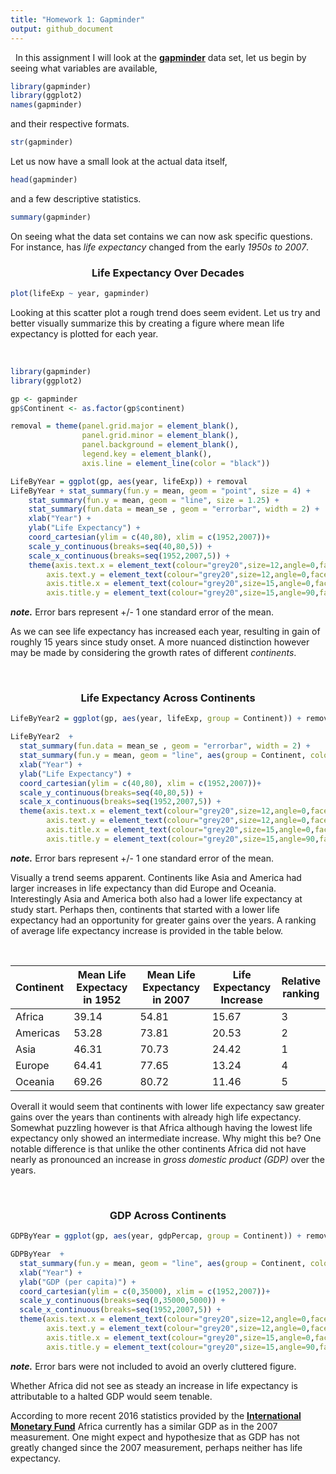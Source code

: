 ```yaml
---
title: "Homework 1: Gapminder"
output: github_document
---
```


&nbsp;
In this assignment I will look at the  [**gapminder**](https://cran.r-project.org/web/packages/gapminder/index.html) data set, let us begin by seeing what variables are available,

```r
library(gapminder)
library(ggplot2)
names(gapminder)
```

and their respective formats.

```r
str(gapminder)
```

Let us now have a small look at the actual data itself,

```r
head(gapminder)
```

and a few descriptive statistics.

```r
summary(gapminder)
```

On seeing what the data set contains we can now ask specific questions. For instance, has *life expectancy* changed from the early *1950s to 2007*. 

<center> <h3>Life Expectancy Over Decades </h3> </center>
```r
plot(lifeExp ~ year, gapminder)
```

Looking at this scatter plot a rough trend does seem evident. Let us try and better visually summarize this by creating a figure where mean life expectancy is plotted for each year.

&nbsp;

```r
library(gapminder)
library(ggplot2)

gp <- gapminder
gp$Continent <- as.factor(gp$continent)

removal = theme(panel.grid.major = element_blank(), 
                panel.grid.minor = element_blank(), 
                panel.background = element_blank(), 
                legend.key = element_blank(),
                axis.line = element_line(color = "black"))

LifeByYear = ggplot(gp, aes(year, lifeExp)) + removal
LifeByYear + stat_summary(fun.y = mean, geom = "point", size = 4) +
    stat_summary(fun.y = mean, geom = "line", size = 1.25) +
    stat_summary(fun.data = mean_se , geom = "errorbar", width = 2) +
    xlab("Year") +
    ylab("Life Expectancy") +
    coord_cartesian(ylim = c(40,80), xlim = c(1952,2007))+
    scale_y_continuous(breaks=seq(40,80,5)) +
    scale_x_continuous(breaks=seq(1952,2007,5)) +
    theme(axis.text.x = element_text(colour="grey20",size=12,angle=0,face="plain"),
        axis.text.y = element_text(colour="grey20",size=12,angle=0,face="plain"),  
        axis.title.x = element_text(colour="grey20",size=15,angle=0,face="plain"),
        axis.title.y = element_text(colour="grey20",size=15,angle=90,face="plain"))
```

<b><i>note.</b></i>  Error bars represent +/- 1 one standard error of the mean.

As we can see life expectancy has increased each year, resulting in gain of roughly 15 years since study onset. A more nuanced distinction however may be made by considering the growth rates of different *continents*. 

&nbsp;

<center> <h3>Life Expectancy Across Continents</h3> </center>

```r

LifeByYear2 = ggplot(gp, aes(year, lifeExp, group = Continent)) + removal

LifeByYear2  +
  stat_summary(fun.data = mean_se , geom = "errorbar", width = 2) +
  stat_summary(fun.y = mean, geom = "line", aes(group = Continent, color = Continent), size = 1.25) +
  xlab("Year") +
  ylab("Life Expectancy") +
  coord_cartesian(ylim = c(40,80), xlim = c(1952,2007))+
  scale_y_continuous(breaks=seq(40,80,5)) +
  scale_x_continuous(breaks=seq(1952,2007,5)) +
  theme(axis.text.x = element_text(colour="grey20",size=12,angle=0,face="plain"),
        axis.text.y = element_text(colour="grey20",size=12,angle=0,face="plain"),  
        axis.title.x = element_text(colour="grey20",size=15,angle=0,face="plain"),
        axis.title.y = element_text(colour="grey20",size=15,angle=90,face="plain"))
```
<b><i>note.</b></i> Error bars represent +/- 1 one standard error of the mean.
&nbsp;

Visually a trend seems apparent. Continents like Asia and America had  larger increases in life expectancy than did Europe and Oceania. Interestingly Asia and America both also had a lower life expectancy at study start. Perhaps then, continents that started with a lower life expectancy had an opportunity for greater gains over the years. A ranking of average life expectancy increase is provided in the table below.

&nbsp;

|    **Continent**    | **Mean Life Expectacy in 1952** | **Mean Life Expectancy in 2007 **| **Life Expectancy Increase**| **Relative ranking**
  |----|--------------------|---------------------|----------------|---|
  |Africa          | 39.14 |54.81| 15.67|3|
  |Americas        | 53.28 |73.81| 20.53|2|
  |Asia            | 46.31 |70.73|24.42|1|
  |Europe          | 64.41 |77.65|13.24|4|
  |Oceania         | 69.26 |80.72|11.46|5|


Overall it would seem that continents with lower life expectancy saw greater gains over the years than continents with already high life expectancy. Somewhat puzzling however is that Africa although having the lowest life expectancy only showed an intermediate increase. Why might this be? One notable difference is that unlike the other continents Africa did not have nearly as pronounced an increase in *gross domestic product (GDP)* over the years. 

&nbsp;

<center> <h3>GDP Across Continents</h3> </center>

```r
GDPByYear = ggplot(gp, aes(year, gdpPercap, group = Continent)) + removal

GDPByYear  +
  stat_summary(fun.y = mean, geom = "line", aes(group = Continent, color = Continent), size = 1.25) +
  xlab("Year") +
  ylab("GDP (per capita)") +
  coord_cartesian(ylim = c(0,35000), xlim = c(1952,2007))+
  scale_y_continuous(breaks=seq(0,35000,5000)) +
  scale_x_continuous(breaks=seq(1952,2007,5)) +
  theme(axis.text.x = element_text(colour="grey20",size=12,angle=0,face="plain"),
        axis.text.y = element_text(colour="grey20",size=12,angle=0,face="plain"),  
        axis.title.x = element_text(colour="grey20",size=15,angle=0,face="plain"),
        axis.title.y = element_text(colour="grey20",size=15,angle=90,face="plain"))
```
<b><i>note.</b></i> Error bars were not included to avoid an overly cluttered figure.

Whether Africa did not see as steady an increase in life expectancy is attributable to a halted GDP  would seem tenable.  

According to more recent 2016 statistics provided by the [**International Monetary Fund**](http://www.imf.org/external/datamapper/NGDPD@WEO/OEMDC/ADVEC/WEOWORLD/AFQ) Africa currently has a similar GDP as in the 2007 measurement. One might expect and hypothesize that as GDP has not greatly changed since the 2007 measurement, perhaps neither has life expectancy. 

&nbsp;
